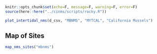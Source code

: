 
```r
knitr::opts_chunk$set(echo=F, message=F, warning=F, error=F)
source(here::here("../cinms/scripts/rocky.R"))
```

```r
plot_intertidal_nms(d_csv, "MBNMS", "MYTCAL", "California Mussels")
```

## Map of Sites

```r
map_nms_sites("mbnms")
```
